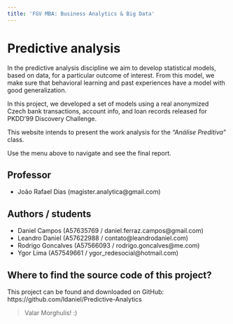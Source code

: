 ```yaml
---
title: 'FGV MBA: Business Analytics & Big Data'
---
```


# Predictive analysis

In the predictive analysis discipline we aim to develop statistical models, based on data, for a particular outcome of interest. From this model, we make sure that behavioral learning and past experiences have a model with good generalization.

In this project, we developed a set of models using a real anonymized Czech bank transactions, account info, and loan records released for PKDD'99 Discovery Challenge.

This website intends to present the work analysis for the *"Análise Preditiva"* class.

Use the menu above to navigate and see the final report.

## Professor
- João Rafael Dias (magister.analytica@gmail.com)

## Authors / students
- Daniel Campos (A57635769 / daniel.ferraz.campos@gmail.com)
- Leandro Daniel (A57622988 / contato@leandrodaniel.com)
- Rodrigo Goncalves (A57566093 / rodrigo.goncalves@me.com)
- Ygor Lima (A57549661 / ygor_redesocial@hotmail.com)

## Where to find the source code of this project?
This project can be found and downloaded on GitHub: https://github.com/ldaniel/Predictive-Analytics

> Valar Morghulis!
> :)
